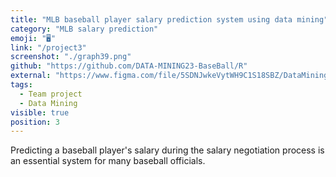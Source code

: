 ```yaml
---
title: "MLB baseball player salary prediction system using data mining"
category: "MLB salary prediction"
emoji: "🖥️"
link: "/project3"
screenshot: "./graph39.png"
github: "https://github.com/DATA-MINING23-BaseBall/R"
external: "https://www.figma.com/file/5SDNJwkeVytWH9C1S18SBZ/DataMining_23?type=design&mode=design&t=pCrMOpYjFbGeyoQT-1"
tags:
  - Team project
  - Data Mining
visible: true
position: 3
---
```


Predicting a baseball player's salary during the salary negotiation process is an essential system for many baseball officials.
